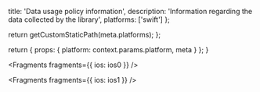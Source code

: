                   
  title: 'Data usage policy information',
  description: 'Information regarding the data collected by the library',
  platforms: ['swift']
};

  return getCustomStaticPath(meta.platforms);
};

  return {
    props: {
      platform: context.params.platform,
      meta
    }
  };
}
          



<Fragments fragments={{ ios: ios0 }} />


<Fragments fragments={{ ios: ios1 }} />
